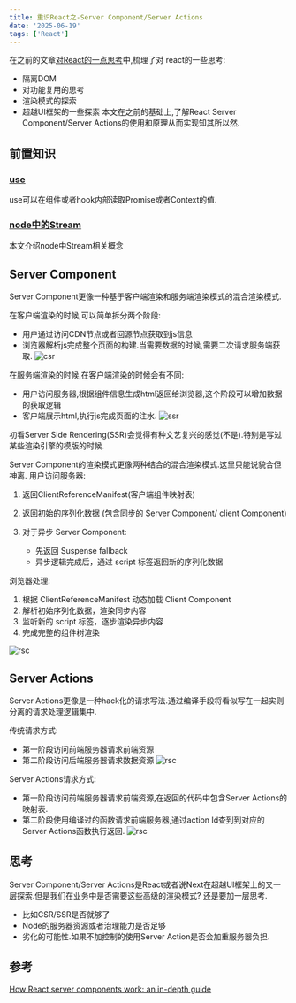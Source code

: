 ```yaml
---
title: 重识React之-Server Component/Server Actions
date: '2025-06-19'
tags: ['React']
---
```


在之前的文章[对React的一点思考](https://icantunderstand.github.io/blogNew/blog/react/thinkingInReact)中,梳理了对
react的一些思考:

- 隔离DOM
- 对功能复用的思考
- 渲染模式的探索
- 超越UI框架的一些探索
  本文在之前的基础上,了解React Server Component/Server Actions的使用和原理从而实现知其所以然.

## 前置知识

### [use](https://react.dev/reference/react/use)

use可以在组件或者hook内部读取Promise或者Context的值.

### [node中的Stream](https://icantunderstand.github.io/blogNew/blog/node/stream)

本文介绍node中Stream相关概念

## Server Component

Server Component更像一种基于客户端渲染和服务端渲染模式的混合渲染模式.

在客户端渲染的时候,可以简单拆分两个阶段:

- 用户通过访问CDN节点或者回源节点获取到js信息
- 浏览器解析js完成整个页面的构建.当需要数据的时候,需要二次请求服务端获取.
  ![csr](/static/images/reactStatic/serverReact/csr.jpg)

在服务端渲染的时候,在客户端渲染的时候会有不同:

- 用户访问服务器,根据组件信息生成html返回给浏览器,这个阶段可以增加数据的获取逻辑
- 客户端展示html,执行js完成页面的注水.
  ![ssr](/static/images/reactStatic/serverReact/ssr.jpg)

初看Server Side Rendering(SSR)会觉得有种文艺复兴的感觉(不是).特别是写过某些渲染引擎的模版的时候.

Server Component的渲染模式更像两种结合的混合渲染模式.这里只能说貌合但神离.
用户访问服务器:

1. 返回ClientReferenceManifest(客户端组件映射表)
2. 返回初始的序列化数据 (包含同步的 Server Component/ client Component)
3. 对于异步 Server Component:


    * 先返回 Suspense fallback
    * 异步逻辑完成后，通过 script 标签返回新的序列化数据

浏览器处理:

1. 根据 ClientReferenceManifest 动态加载 Client Component
2. 解析初始序列化数据，渲染同步内容
3. 监听新的 script 标签，逐步渲染异步内容
4. 完成完整的组件树渲染

![rsc](/static/images/reactStatic/serverReact/rsc.jpg)

## Server Actions

Server Actions更像是一种hack化的请求写法.通过编译手段将看似写在一起实则分离的请求处理逻辑集中.

传统请求方式:

- 第一阶段访问前端服务器请求前端资源
- 第二阶段访问后端服务器请求数据资源
  ![rsc](/static/images/reactStatic/serverReact/combineData.jpg)

Server Actions请求方式:

- 第一阶段访问前端服务器请求前端资源,在返回的代码中包含Server Actions的映射表.
- 第二阶段使用编译过的函数请求前端服务器,通过action Id查到到对应的Server Actions函数执行返回.
  ![rsc](/static/images/reactStatic/serverReact/serverAction.jpg)

## 思考

Server Component/Server Actions是React或者说Next在超越UI框架上的又一层探索.但是我们在业务中是否需要这些高级的渲染模式? 还是要加一层思考.

- 比如CSR/SSR是否就够了
- Node的服务器资源或者治理能力是否足够
- 劣化的可能性.如果不加控制的使用Server Action是否会加重服务器负担.

## 参考

[How React server components work: an in-depth guide](https://blog.plasmic.app/posts/how-react-server-components-work/)
